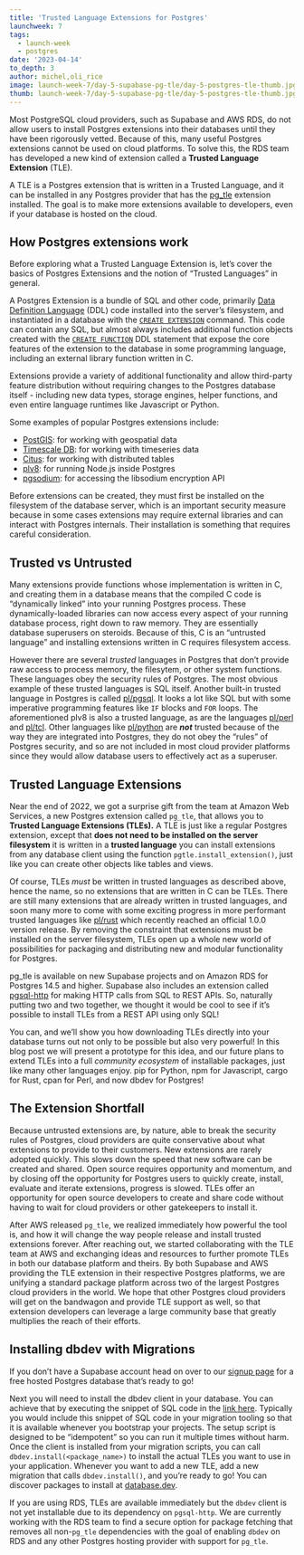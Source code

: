 ```yaml
---
title: 'Trusted Language Extensions for Postgres'
launchweek: 7
tags:
  - launch-week
  - postgres
date: '2023-04-14'
to_depth: 3
author: michel,oli_rice
image: launch-week-7/day-5-supabase-pg-tle/day-5-postgres-tle-thumb.jpg
thumb: launch-week-7/day-5-supabase-pg-tle/day-5-postgres-tle-thumb.jpg
---
```


Most PostgreSQL cloud providers, such as Supabase and AWS RDS, do not allow users to install Postgres extensions into their databases until they have been rigorously vetted. Because of this, many useful Postgres extensions cannot be used on cloud platforms. To solve this, the RDS team has developed a new kind of extension called a **Trusted Language Extension** (TLE). 

A TLE is a Postgres extension that is written in a Trusted Language, and it can be installed in any Postgres provider that has the [pg_tle](https://github.com/aws/pg_tle) extension installed. The goal is to make more extensions available to developers, even if your database is hosted on the cloud.

## How Postgres extensions work 

Before exploring what a Trusted Language Extension is, let’s cover the basics of Postgres Extensions and the notion of “Trusted Languages” in general.

A Postgres Extension is a bundle of SQL and other code, primarily [Data Definition Language](https://www.postgresql.org/docs/current/ddl.html) (DDL) code installed into the server’s filesystem, and instantiated in a database with the [`CREATE EXTENSION`](https://www.postgresql.org/docs/current/sql-createextension.html) command. This code can contain any SQL, but almost always includes additional function objects created with the [`CREATE FUNCTION`](https://www.postgresql.org/docs/current/sql-createfunction.html) DDL statement that expose the core features of the extension to the database in some programming language, including an external library function written in C.

Extensions provide a variety of additional functionality and allow third-party feature distribution without requiring changes to the Postgres database itself - including new data types, storage engines, helper functions, and even entire language runtimes like Javascript or Python.

Some examples of popular Postgres extensions include:

- [PostGIS](https://postgis.net/): for working with geospatial data
- [Timescale DB](https://www.timescale.com/): for working with timeseries data
- [Citus](https://www.citusdata.com/): for working with distributed tables
- [plv8](https://plv8.github.io/): for running Node.js inside Postgres
- [pgsodium](https://github.com/michelp/pgsodium): for accessing the libsodium encryption API

Before extensions can be created, they must first be installed on the filesystem of the database server, which is an important security measure because in some cases extensions may require external libraries and can interact with Postgres internals. Their installation is something that requires careful consideration.

## Trusted vs Untrusted

Many extensions provide functions whose implementation is written in C, and creating them in a database means that the compiled C code is “dynamically linked” into your running Postgres process. These dynamically-loaded libraries can now access every aspect of your running database process, right down to raw memory. They are essentially database superusers on steroids. Because of this, C is an “untrusted language” and installing extensions written in C requires filesystem access.

However there are several _trusted_ languages in Postgres that don’t provide raw access to process memory, the filesytem, or other system functions. These languages obey the security rules of Postgres. The most obvious example of these trusted languages is SQL itself. Another built-in trusted language in Postgres is called [pl/pgsql](https://www.postgresql.org/docs/current/plpgsql.html). It looks a lot like SQL but with some imperative programming features like `IF` blocks and `FOR` loops. The aforementioned plv8 is also a trusted language, as are the languages [pl/perl](https://www.postgresql.org/docs/current/plperl.html) and [pl/tcl](https://www.postgresql.org/docs/current/pltcl.html). Other languages like [pl/python](https://www.postgresql.org/docs/current/plpython.html) are **_not_** trusted because of the way they are integrated into Postgres, they do not obey the “rules” of Postgres security, and so are not included in most cloud provider platforms since they would allow database users to effectively act as a superuser.

## Trusted Language Extensions

Near the end of 2022, we got a surprise gift from the team at Amazon Web Services, a new Postgres extension called `pg_tle`, that allows you to **Trusted Language Extensions (TLEs).** A TLE is just like a regular Postgres extension, except that **does not need to be installed on the server filesystem** it is written in a **trusted language** you can install extensions from any database client using the function `pgtle.install_extension()`, just like you can create other objects like tables and views.

Of course, TLEs _must_ be written in trusted languages as described above, hence the name, so no extensions that are written in C can be TLEs. There are still many extensions that are already written in trusted languages, and soon many more to come with some exciting progress in more performant trusted languages like [pl/rust](https://github.com/tcdi/plrust) which recently reached an official 1.0.0 version release. By removing the constraint that extensions must be installed on the server filesystem, TLEs open up a whole new world of possibilities for packaging and distributing new and modular functionality for Postgres.

pg_tle is available on new Supabase projects and on Amazon RDS for Postgres 14.5 and higher. Supabase also includes an extension called [pgsql-http](https://github.com/pramsey/pgsql-http) for making HTTP calls from SQL to REST APIs. So, naturally putting two and two together, we thought it would be cool to see if it’s possible to install TLEs from a REST API using only SQL!

You can, and we’ll show you how downloading TLEs directly into your database turns out not only to be possible but also very powerful! In this blog post we will present a prototype for this idea, and our future plans to extend TLEs into a full _community ecosystem_ of installable packages, just like many other languages enjoy. pip for Python, npm for Javascript, cargo for Rust, cpan for Perl, and now dbdev for Postgres!

## The Extension Shortfall

Because untrusted extensions are, by nature, able to break the security rules of Postgres, cloud providers are quite conservative about what extensions to provide to their customers. New extensions are rarely adopted quickly. This slows down the speed that new software can be created and shared. Open source requires opportunity and momentum, and by closing off the opportunity for Postgres users to quickly create, install, evaluate and iterate extensions, progress is slowed. TLEs offer an opportunity for open source developers to create and share code without having to wait for cloud providers or other gatekeepers to install it.

After AWS released `pg_tle`, we realized immediately how powerful the tool is, and how it will change the way people release and install trusted extensions forever. After reaching out, we started collaborating with the TLE team at AWS and exchanging ideas and resources to further promote TLEs in both our database platform and theirs. By both Supabase and AWS providing the TLE extension in their respective Postgres platforms, we are unifying a standard package platform across two of the largest Postgres cloud providers in the world. We hope that other Postgres cloud providers will get on the bandwagon and provide TLE support as well, so that extension developers can leverage a large community base that greatly multiplies the reach of their efforts.

## Installing dbdev with Migrations

If you don’t have a Supabase account head on over to our [signup page](https://app.supabase.com/sign-up) for a free hosted Postgres database that’s ready to go!

Next you will need to install the dbdev client in your database. You can achieve that by executing the snippet of SQL code in the [link here](https://database.dev/installer). Typically you would include this snippet of SQL code in your migration tooling so that it is available whenever you bootstrap your projects. The setup script is designed to be “idempotent” so you can run it multiple times without harm. Once the client is installed from your migration scripts, you can call `dbdev.install(<package_name>)` to install the actual TLEs you want to use in your application. Whenever you want to add a new TLE, add a new migration that calls `dbdev.install()`, and you’re ready to go! You can discover packages to install at [database.dev](https://www.notion.so/LW7-dbdev-database-dev-read-only-b537cf0c90934f2280f23898720e8b3e).

If you are using RDS, TLEs are available immediately but the `dbdev` client is not yet installable due to its dependency on `pgsql-http`. We are currently working with the RDS team to find a secure option for package fetching that removes all non-`pg_tle` dependencies with the goal of enabling `dbdev` on RDS and any other Postgres hosting provider with support for `pg_tle`.
